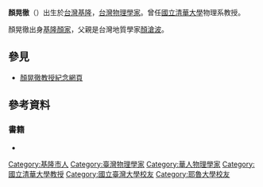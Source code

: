 {{No footnotes|time=2021-10-09T15:05:56+00:00}}
{{Infobox_Person
| name = 顏晃徹
|image= Replace this image male.svg
|box_width= 
| caption = 
|occupation= [[理論物理學家|理論物理學家]]
| period =
| Sex = 男 
| Native place = 
|birth_date= 1943年12月8日
|death_date= {{death date and age|1995|11|6|1943|12|8}}
|birth_place= [[台灣|台灣]][[基隆|基隆]]
|education= 
*[[國立台灣大學|國立台灣大學]]物理系畢業<br>{{blue|1966年}}
*美國[[耶魯大學|耶魯大學]]物理學博士<br>{{blue|1972年}}
| past = 
*[[國立清華大學|國立清華大學]]物理系教授<br>{{blue|1974年-1995年}}
}}
'''顏晃徹'''（{{bd|1943年|12月8日|1995年|11月6日|catIdx=Y顏}}）出生於[[台灣|台灣]][[基隆|基隆]]，[[台灣|台灣]][[物理學家|物理學家]]。曾任[[國立清華大學|國立清華大學]]物理系教授。

顏晃徹出身[[基隆顏家|基隆顏家]]，父親是台灣地質學家[[顏滄波|顏滄波]]。

==參見==
*[http://www.phys.nthu.edu.tw/~muscle/mainFrameset.html 顏晃徹教授紀念網頁] {{Wayback|url=http://www.phys.nthu.edu.tw/~muscle/mainFrameset.html |date=20191230212818 }}

==參考資料==
{{reflist}}
===書籍===
*{{cite book  |title=顏晃徹教授紀念專輯 }}

{{DEFAULTSORT: Yen}}
[[Category:基隆市人|Category:基隆市人]]
[[Category:臺灣物理學家|Category:臺灣物理學家]]
[[Category:華人物理學家|Category:華人物理學家]]
[[Category:國立清華大學教授|Category:國立清華大學教授]]
[[Category:國立臺灣大學校友|Category:國立臺灣大學校友]]
[[Category:耶魯大學校友|Category:耶魯大學校友]]